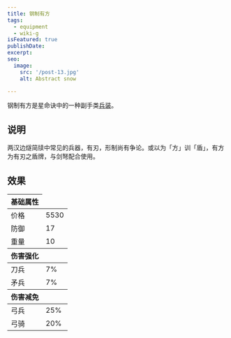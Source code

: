 ```yaml
---
title: 钢制有方
tags:
  - equipment
  - wiki-g
isFeatured: true
publishDate: 
excerpt: 
seo:
  image:
    src: '/post-13.jpg'
    alt: Abstract snow

---
```



钢制有方是星命诀中的一种副手类<a href="../equipment-type">兵装</a>。

<h2 class={styles.sectionTitle}>说明</h2>

两汉边燧简牍中常见的兵器，有刃，形制尚有争论。或以为「方」训「盾」，有方为有刃之盾牌，与剑弩配合使用。

<h2 class={styles.sectionTitle}>效果</h2>

<table class='border-2 w-[320px]'>
  <thead>
    <tr class='border-1'>
      <th>基础属性</th>
    </tr>
  </thead>
      <tr>
        <td class='border-1'>价格</td>
        <td>5530</td>
      </tr>
      <tr>
        <td class='border-1'>防御</td>
        <td>17</td>
      </tr>
      <tr>
        <td class='border-1'>重量</td>
        <td>10</td>
      </tr>
  <thead>
    <tr class='border-1'>
      <th>伤害强化</th>
    </tr>
  </thead>
      <tr>
        <td class='border-1'>刀兵</td>
        <td>7%</td>
      </tr>
      <tr>
        <td class='border-1'>矛兵</td>
        <td>7%</td>
      </tr>
  <thead>
    <tr class='border-1'>
      <th>伤害减免</th>
    </tr>
  </thead>
      <tr>
        <td class='border-1'>弓兵</td>
        <td>25%</td>
      </tr>
      <tr>
        <td class='border-1'>弓骑</td>
        <td>20%</td>
      </tr>
</table>
